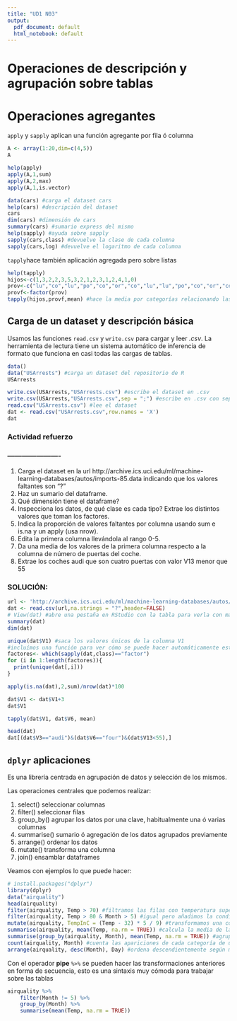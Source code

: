 ```yaml
---
title: "UD1 N03"
output:
  pdf_document: default
  html_notebook: default
---
```


# Operaciones de descripción  y agrupación sobre tablas

# Operaciones agregantes

`apply` y `sapply` aplican una función agregante por fila ó columna

```r
A <- array(1:20,dim=c(4,5))
A

help(apply)
apply(A,1,sum)
apply(A,2,max)
apply(A,1,is.vector)
```


```r
data(cars) #carga el dataset cars
help(cars) #descripción del dataset
cars
dim(cars) #dimensión de cars
summary(cars) #sumario express del mismo
help(sapply) #ayuda sobre sapply
sapply(cars,class) #devuelve la clase de cada columna
sapply(cars,log) #devuelve el logaritmo de cada columna
```

`tapply`hace también aplicación agregada pero sobre listas
```r
help(tapply)
hijos<-c(1,3,2,2,3,5,3,2,1,2,3,1,2,4,1,0)
prov<-c("lu","co","lu","po","co","or","co","lu","lu","po","co","or","co","co","lu","po")
provf<-factor(prov)
tapply(hijos,provf,mean) #hace la media por categorías relacionando las listas hijoas y provf
```

## Carga de un dataset y descripción básica

Usamos las funciones `read.csv`  y `write.csv` para cargar y leer *.csv*. La herramienta de lectura tiene un sistema automático de inferencia de formato que funciona en casi todas las cargas de tablas.

```r
data()
data("USArrests") #carga un dataset del repositorio de R
USArrests

write.csv(USArrests,"USArrests.csv") #escribe el dataset en .csv
write.csv(USArrests,"USArrests.csv",sep = ";") #escribe en .csv con separador ;
read.csv("USArrests.csv") #lee el dataset
dat <- read.csv("USArrests.csv",row.names = 'X')
dat
```

### Actividad refuerzo
### ----------------------
1. Carga el dataset en la url http://archive.ics.uci.edu/ml/machine-learning-databases/autos/imports-85.data
indicando que los valores faltantes son "?"
2. Haz un sumario del dataframe.
3. Qué dimensión tiene el dataframe?
4. Inspecciona los datos, de qué clase es cada tipo? Extrae los distintos valores que toman los factores.
5. Indica la proporción de  valores faltantes por columna usando sum e is.na y un apply (usa nrow).
6. Edita la primera columna llevándola al rango 0-5.
7. Da una media de los valores de la primera columna respecto a la columna de número de puertas del coche.
8. Extrae los coches  audi que son cuatro puertas con valor V13 menor que 55

### SOLUCIÓN:
```r
url <- 'http://archive.ics.uci.edu/ml/machine-learning-databases/autos/imports-85.data'
dat <- read.csv(url,na.strings = "?",header=FALSE)
# View(dat) #abre una pestaña en RStudio con la tabla para verla con mayor precisión
summary(dat)
dim(dat)

unique(dat$V1) #saca los valores únicos de la columna V1
#incluímos una función para ver cómo se puede hacer automáticamente este apartado. Los bucles los veremos en el siguiente notebook así como las funciones
factores<- which(sapply(dat,class)=="factor")
for (i in 1:length(factores)){
  print(unique(dat[,i]))
}

apply(is.na(dat),2,sum)/nrow(dat)*100

dat$V1 <- dat$V1+3
dat$V1

tapply(dat$V1, dat$V6, mean)

head(dat)
dat[(dat$V3=="audi")&(dat$V6=="four")&(dat$V13<55),]
```

## `dplyr` aplicaciones

Es una librería centrada en agrupación de datos y selección de los mismos.

Las operaciones centrales que podemos realizar:

1. select()	seleccionar columnas
2. filter()	seleccionar filas
3. group_by()	agrupar los datos por una clave, habitualmente una ó varias columnas
4. summarise()	sumario ó agregación de los datos agrupados previamente
5. arrange()	ordenar los datos
6. mutate() transforma una columna
7. join()	ensamblar dataframes

Veamos con ejemplos lo que puede hacer:

```r
# install.packages("dplyr")
library(dplyr)
data("airquality")
head(airquality)
filter(airquality, Temp > 70) #filtramos las filas con temperatura superior a 70
filter(airquality, Temp > 80 & Month > 5) #igual pero añadimos la condición mes
mutate(airquality, TempInC = (Temp - 32) * 5 / 9) #transformamos una columna
summarise(airquality, mean(Temp, na.rm = TRUE)) #calcula la media de la temperatura ignorando valores faltantes
summarise(group_by(airquality, Month), mean(Temp, na.rm = TRUE)) #agrupa por mes y calcula media temperatura
count(airquality, Month) #cuenta las apariciones de cada categoría de una columna
arrange(airquality, desc(Month), Day) #ordena descendientemente según mes

```
Con el operador **pipe** `%>%` se pueden hacer las transformaciones anteriores en forma de secuencia, esto es una sintaxis muy cómoda para trabajar sobre las tablas

```r
airquality %>% 
    filter(Month != 5) %>% 
    group_by(Month) %>% 
    summarise(mean(Temp, na.rm = TRUE))
```


